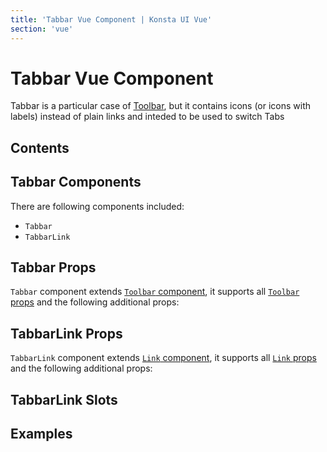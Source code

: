 ```yaml
---
title: 'Tabbar Vue Component | Konsta UI Vue'
section: 'vue'
---
```



# Tabbar Vue Component

Tabbar is a particular case of [Toolbar](/vue/toolbar), but it contains icons (or icons with labels) instead of plain links and inteded to be used to switch Tabs

## Contents

## Tabbar Components

There are following components included:

- `Tabbar`
- `TabbarLink`

## Tabbar Props

`Tabbar` component extends [`Toolbar` component](/vue/toolbar), it supports all [`Toolbar` props](/vue/toolbar#toolbar-props) and the following additional props:

<TabbarProps />

## TabbarLink Props

`TabbarLink` component extends [`Link` component](/vue/link), it supports all [`Link` props](/vue/link#link-props) and the following additional props:

<TabbarLinkProps />

## TabbarLink Slots

<TabbarLinkSlots />

## Examples

<TabbarExample />
